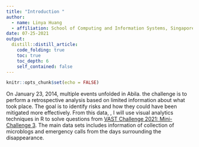 ```yaml
---
title: "Introduction "
author:
  - name: Linya Huang
  - affiliation: School of Computing and Information Systems, Singapore Management University
date: 07-25-2021
output:
  distill::distill_article:
    code_folding: true
    toc: true
    toc_depth: 6
    self_contained: false
---
```


```r
knitr::opts_chunk$set(echo = FALSE)
```


On January 23, 2014, multiple events unfolded in Abila. the challenge is to perform a retrospective analysis based on limited information about what took place. The goal is to identify risks and how they could have been mitigated more effectively.
From this data, , I will use visual analytics techniques in R to solve questions from [VAST Challenge 2021: Mini-Challenge 3](https://vast-challenge.github.io/2021/MC3.html). The main data sets includes information of collection of microblogs and emergency calls from the days surrounding the disappearance.







